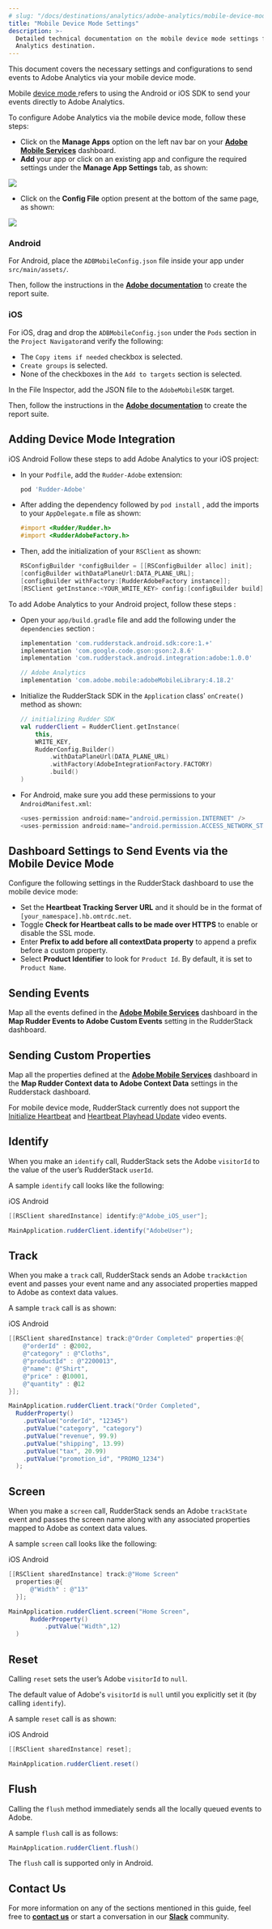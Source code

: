 ```yaml
---
# slug: "/docs/destinations/analytics/adobe-analytics/mobile-device-mode"
title: "Mobile Device Mode Settings"
description: >-
  Detailed technical documentation on the mobile device mode settings for Adobe
  Analytics destination.
---
```


This document covers the necessary settings and configurations to send events to Adobe Analytics via your mobile device mode.

<div class="successBlock">

  Mobile <a href="https://rudderstack.com/docs/rudderstack-cloud/rudderstack-connection-modes/#device-mode"> device mode </a> refers to using the Android or iOS SDK to send your events directly to Adobe Analytics.
</div>

To configure Adobe Analytics via the mobile device mode, follow these steps:

- Click on the **Manage Apps** option on the left nav bar on your [**Adobe Mobile Services**](https://mobilemarketing.adobe.com/) dashboard.
- **Add** your app or click on an existing app and configure the required settings under the **Manage App Settings** tab, as shown:

<img src="https://user-images.githubusercontent.com/59817155/124233542-92a2fb80-db30-11eb-8722-c91a07cfa7ab.png" />

- Click on the **Config File** option present at the bottom of the same page, as shown:

<img src="https://user-images.githubusercontent.com/59817155/124233808-db5ab480-db30-11eb-900f-75a3aa9a5367.png" />

### Android

For Android, place the `ADBMobileConfig.json` file inside your app under `src/main/assets/`.

Then, follow the instructions in the [**Adobe documentation**](https://experienceleague.adobe.com/docs/mobile-services/android/getting-started-android/dev-qs.html?lang=en) to create the report suite.

### iOS

For iOS, drag and drop the `ADBMobileConfig.json` under the `Pods` section in the `Project Navigator`and verify the following:

- The `Copy items if needed` checkbox is selected.
- `Create groups` is selected.
- None of the checkboxes in the `Add to targets` section is selected.

In the File Inspector, add the JSON file to the `AdobeMobileSDK` target.

Then, follow the instructions in the [**Adobe documentation**](https://experienceleague.adobe.com/docs/media-analytics/using/sdk-implement/setup/set-up-ios.html?lang=en#) to create the report suite.

## Adding Device Mode Integration

<!--{% tabs %}
{% tab title="iOS" %}
Follow these steps to add Adobe Analytics to your iOS project:

- In your `Podfile`, add the `Rudder-Adobe` extension:

```ruby
pod 'Rudder-Adobe'
```

- After adding the dependency followed by `pod install` , add the imports to your `AppDelegate.m` file as shown:

```objectivec
#import <Rudder/Rudder.h>
#import <RudderAdobeFactory.h>
```

- Then, add the initialization of your `RSClient` as shown:

```objectivec
RSConfigBuilder *configBuilder = [[RSConfigBuilder alloc] init];
[configBuilder withDataPlaneUrl:DATA_PLANE_URL];
[configBuilder withFactory:[RudderAdobeFactory instance]];
[RSClient getInstance:<YOUR_WRITE_KEY> config:[configBuilder build]];
```

{% endtab %}

{% tab title="Android" %}
To add Adobe Analytics to your Android project, follow these steps :

- Open your `app/build.gradle` file and add the following under the `dependencies` section :

```groovy
implementation 'com.rudderstack.android.sdk:core:1.+'
implementation 'com.google.code.gson:gson:2.8.6'
implementation 'com.rudderstack.android.integration:adobe:1.0.0'

// Adobe Analytics
implementation 'com.adobe.mobile:adobeMobileLibrary:4.18.2'
```

- Initialize the RudderStack SDK in the `Application` class' `onCreate()` method as shown:

```kotlin
// initializing Rudder SDK
val rudderClient = RudderClient.getInstance(
    this,
    WRITE_KEY,
    RudderConfig.Builder()
        .withDataPlaneUrl(DATA_PLANE_URL)
        .withFactory(AdobeIntegrationFactory.FACTORY)
        .build()
)
```

- For Android, make sure you add these permissions to your `AndroidManifest.xml`:

```groovy
<uses-permission android:name="android.permission.INTERNET" />
<uses-permission android:name="android.permission.ACCESS_NETWORK_STATE" />
```

{% endtab %}
{% endtabs %} -->

<Tabs>
  <TabList>
    <Tab>iOS</Tab>
    <Tab>Android</Tab>
  </TabList>
    <TabPanels>
      <TabPanel>
        Follow these steps to add Adobe Analytics to your iOS project:
<ul>
<li>In your <code class="inline-code">Podfile</code>, add the <code class="inline-code">Rudder-Adobe</code> extension:
<span>

```ruby
pod 'Rudder-Adobe'
```
</span>
</li>
<li>After adding the dependency followed by <code class="inline-code">pod install</code> , add the imports to your <code class="inline-code">AppDelegate.m</code> file as shown:
<span>

```objectivec
#import <Rudder/Rudder.h>
#import <RudderAdobeFactory.h>
```
</span>
</li>
<li>Then, add the initialization of your <code class="inline-code">RSClient</code> as shown:
<span>

```objectivec
RSConfigBuilder *configBuilder = [[RSConfigBuilder alloc] init];
[configBuilder withDataPlaneUrl:DATA_PLANE_URL];
[configBuilder withFactory:[RudderAdobeFactory instance]];
[RSClient getInstance:<YOUR_WRITE_KEY> config:[configBuilder build]];
```
</span>
</li>
</ul>
      </TabPanel>
      <TabPanel>
        To add Adobe Analytics to your Android project, follow these steps :
<ul>
<li>Open your <code class="inline-code">app/build.gradle</code> file and add the following under the <code class="inline-code">dependencies</code> section :

```groovy
implementation 'com.rudderstack.android.sdk:core:1.+'
implementation 'com.google.code.gson:gson:2.8.6'
implementation 'com.rudderstack.android.integration:adobe:1.0.0'

// Adobe Analytics
implementation 'com.adobe.mobile:adobeMobileLibrary:4.18.2'
```
</li>
<li>Initialize the RudderStack SDK in the <code class="inline-code">Application</code> class' <code class="inline-code">onCreate()</code> method as shown:
<span>

```kotlin
// initializing Rudder SDK
val rudderClient = RudderClient.getInstance(
    this,
    WRITE_KEY,
    RudderConfig.Builder()
        .withDataPlaneUrl(DATA_PLANE_URL)
        .withFactory(AdobeIntegrationFactory.FACTORY)
        .build()
)
```
</span>
</li>
<li>For Android, make sure you add these permissions to your <code class="inline-code">AndroidManifest.xml</code>:
<span>

```groovy
<uses-permission android:name="android.permission.INTERNET" />
<uses-permission android:name="android.permission.ACCESS_NETWORK_STATE" />
```
</span>
</li>
</ul>
      </TabPanel>
    </TabPanels>
</Tabs>

## Dashboard Settings to Send Events via the Mobile Device Mode

Configure the following settings in the RudderStack dashboard to use the mobile device mode:

- Set the **Heartbeat Tracking Server URL** and it should be in the format of `[your_namespace].hb.omtrdc.net`.
- Toggle **Check for Heartbeat calls to be made over HTTPS** to enable or disable the SSL mode.
- Enter **Prefix to add before all contextData property** to append a prefix before a custom property.
- Select **Product Identifier** to look for `Product Id`. By default, it is set to `Product Name`.

## Sending Events

Map all the events defined in the [**Adobe Mobile Services**](https://mobilemarketing.adobe.com/) dashboard in the **Map Rudder Events to Adobe Custom Events** setting in the RudderStack dashboard.

## Sending Custom Properties

Map all the properties defined at the [**Adobe Mobile Services**](https://mobilemarketing.adobe.com/) dashboard in the **Map Rudder Context data to Adobe Context Data** settings in the Rudderstack dashboard.

<div class="warningBlock">

For mobile device mode, RudderStack currently does not support the <a href="https://rudderstack.com/docs/destinations/analytics/adobe-analytics/adobe-analytics-heartbeat#initialize-heartbeat">Initialize Heartbeat</a> and <a href="https://rudderstack.com/docs/destinations/analytics/adobe-analytics/adobe-analytics-heartbeat#heartbeat-playhead-update">Heartbeat Playhead Update</a> video events.
</div>

## Identify

When you make an `identify` call, RudderStack sets the Adobe `visitorId` to the value of the user’s RudderStack `userId`.

A sample `identify` call looks like the following:

<!--{% tabs %}
{% tab title="iOS" %}

```objectivec
[[RSClient sharedInstance] identify:@"Adobe_iOS_user"];
```

{% endtab %}

{% tab title="Android" %}

```java
MainApplication.rudderClient.identify("AdobeUser");
```

{% endtab %}
{% endtabs %} -->

<Tabs>
  <TabList>
    <Tab>iOS</Tab>
    <Tab>Android</Tab>
  </TabList>
    <TabPanels>
      <TabPanel>
<span>

```objectivec
[[RSClient sharedInstance] identify:@"Adobe_iOS_user"];
```
</span>
      </TabPanel>
      <TabPanel>
<span>

```java
MainApplication.rudderClient.identify("AdobeUser");
```
</span>
      </TabPanel>
    </TabPanels>
</Tabs>

## Track

When you make a `track` call, RudderStack sends an Adobe `trackAction` event and passes your event name and any associated properties mapped to Adobe as context data values.

A sample `track` call is as shown:

<!--{% tabs %}
{% tab title="iOS" %}

```objectivec
[[RSClient sharedInstance] track:@"Order Completed" properties:@{
        @"orderId" : @2002,
        @"category" : @"Cloths",
        @"productId" : @"2200013",
        @"name": @"Shirt",
        @"price" : @10001,
        @"quantity" : @12
    }];
```

{% endtab %}

{% tab title="Android" %}

```java
MainApplication.rudderClient.track("Order Completed",
            RudderProperty()
                .putValue("orderId", "12345")
                .putValue("category", "category")
                .putValue("revenue", 99.9)
                .putValue("shipping", 13.99)
                .putValue("tax", 20.99)
                .putValue("promotion_id", "PROMO_1234")
        );
```

{% endtab %}
{% endtabs %} -->

<Tabs>
  <TabList>
    <Tab>iOS</Tab>
    <Tab>Android</Tab>
  </TabList>
    <TabPanels>
      <TabPanel>
<span>

```objectivec
[[RSClient sharedInstance] track:@"Order Completed" properties:@{
    @"orderId" : @2002,
    @"category" : @"Cloths",
    @"productId" : @"2200013",
    @"name": @"Shirt",
    @"price" : @10001,
    @"quantity" : @12
}];
```
</span>
      </TabPanel>
      <TabPanel>
<span>

```java
MainApplication.rudderClient.track("Order Completed",
  RudderProperty()
    .putValue("orderId", "12345")
    .putValue("category", "category")
    .putValue("revenue", 99.9)
    .putValue("shipping", 13.99)
    .putValue("tax", 20.99)
    .putValue("promotion_id", "PROMO_1234")
  );
```
</span>
      </TabPanel>
    </TabPanels>
</Tabs>

## Screen

When you make a `screen` call, RudderStack sends an Adobe `trackState` event and passes the screen name along with any associated properties mapped to Adobe as context data values.

A sample `screen` call looks like the following:

<!--{% tabs %}
{% tab title="iOS" %}

```objectivec
[[RSClient sharedInstance] track:@"Home Screen"
                              properties:@{
                                  @"Width" : @"13"
                              }];
```

{% endtab %}

{% tab title="Android" %}

```java
MainApplication.rudderClient.screen("Home Screen",
            RudderProperty()
                .putValue("Width",12)
        )
```

{% endtab %}
{% endtabs %} -->

<Tabs>
  <TabList>
    <Tab>iOS</Tab>
    <Tab>Android</Tab>
  </TabList>
    <TabPanels>
      <TabPanel>
<span>

```objectivec
[[RSClient sharedInstance] track:@"Home Screen"
  properties:@{
      @"Width" : @"13"
  }];
```
</span>
      </TabPanel>
      <TabPanel>
<span>

```java
MainApplication.rudderClient.screen("Home Screen",
      RudderProperty()
          .putValue("Width",12)
  )
```
</span>
      </TabPanel>
    </TabPanels>
</Tabs>

## Reset

Calling `reset` sets the user’s Adobe `visitorId` to `null`.

<div class="infoBlock">

The default value of Adobe's <code class="inline-code">visitorId</code> is <code class="inline-code">null</code> until you explicitly set it (by calling <code class="inline-code">identify</code>).
</div>

A sample `reset` call is as shown:

<!--{% tabs %}
{% tab title="iOS" %}

```objectivec
[[RSClient sharedInstance] reset];
```

{% endtab %}

{% tab title="Android" %}

```java
MainApplication.rudderClient.reset()
```

{% endtab %}
{% endtabs %} -->

<Tabs>
  <TabList>
    <Tab>iOS</Tab>
    <Tab>Android</Tab>
  </TabList>
    <TabPanels>
      <TabPanel>
<span>

```objectivec
[[RSClient sharedInstance] reset];
```
</span>
      </TabPanel>
      <TabPanel>
<span>

```java
MainApplication.rudderClient.reset()
```
</span>
      </TabPanel>
    </TabPanels>
</Tabs>

## Flush

Calling the `flush` method immediately sends all the locally queued events to Adobe.

A sample `flush` call is as follows:

```java
MainApplication.rudderClient.flush()
```

<div class="infoBlock">

The <code class="inline-code">flush</code> call is supported only in Android.
</div>

## Contact Us

For more information on any of the sections mentioned in this guide, feel free to [**contact us**](mailto:%20docs@rudderstack.com) or start a conversation in our [**Slack**](https://rudderstack.com/join-rudderstack-slack-community) community.
